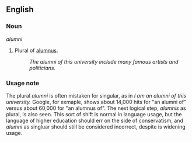 ==English==

===Noun===
''alumni''

# Plural of [[alumnus]].
#: ''The alumni of this university include many famous artists and politicians.''

===Usage note===
The plural ''alumni'' is often mistaken for singular, as in ''I am an alumni of this university.''  Google, for exmaple, shows about 14,000 hits for "an alumni of" versus about 60,000 for "an alumnus of".  The next logical step, ''alumnis'' as plural, is also seen.  This sort of shift is normal in language usage, but the language of higher education should err on the side of conservatism, and ''alumni'' as singluar should still be considered incorrect, despite is widening usage.